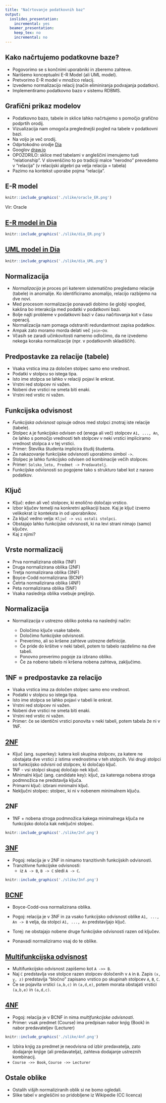 ```yaml
---
title: "Načrtovanje podatkovnih baz"
output: 
  ioslides_presentation:
    incremental: yes
  beamer_presentation:
    keep_tex: no
    incremental: no    
---
```


## Kako načrtujemo podatkovne baze?

- Pogovorimo se s končnimi uporabniki in zberemo zahteve.
- Narišemo konceptualni E-R Model (ali UML model).
- Pretvorimo E-R model v množico relacij.
- Izvedemo normalizacijo relacij (način eliminiranja podvajanja podatkov).
- Implementiramo podatkovno bazo v sistemu RDBMS.

## Grafični prikaz modelov

- Podatkovno bazo, tabele in sklice lahko načrtujemo s pomočjo grafično podprtih orodij.
- Vizualizacija nam omogoča preglednejši pogled na tabele v podatkovni bazi.
- Na voljo je več orodij.
- Odprtokodno orodje <a href="http://sourceforge.net/projects/dia-installer/"> Dia </a>
- Googlov <a href="http://draw.io">draw.io</a>
- OPOZORILO: sklice med tabelami v angleščini imenujemo tudi "relationship". V slovenščino to po tradiciji malce "nerodno" prevedemo v "relacija" (v relacijski algebri pa velja relacija = tabela) 
- Pazimo na kontekst uporabe pojma "relacija".

## E-R model

```r
knitr::include_graphics('./slike/oracle_ER.png')
```

Vir: Oracle

## [E-R model in Dia](03-nacrtovanje-baz/ER-movies.dia)

```r
knitr::include_graphics('./slike/dia_ER.png')
```

## [UML model in Dia](03-nacrtovanje-baz/UML-movies.dia)

```r
knitr::include_graphics('./slike/dia_UML.png')
```

## Normalizacija

- *Normalizacija* je proces pri katerem sistematično pregledamo relacije (tabele) in anomalije. Ko identificiramo anomalijo, relacijo razbijemo na dve novi.
- Med procesom normalizacije ponavadi dobimo še globji vpogled, kakšna bo interakcija med podatki v podatkovni bazi.
- Bolje najti probleme v podatkovni bazi v času načrtovanja kot v času operacij.
- Normalizacija nam pomaga odstraniti redundantnost zapisa podatkov.
- Ampak zato moramo morda delati več `join`-ov.
- Včasih se zaradi učinkovitosti namerno odločimo, da ne izvedemo nekega koraka normalizacije (npr. v podatkovnih skladiščih).

## Predpostavke za relacije (tabele)

- Vsaka vrstica ima za določen stolpec samo eno vrednost.
- Podatki v stolpcu so istega tipa.
- Isto ime stolpca se lahko v relaciji pojavi le enkrat.
- Vrstni red stolpcev ni važen.
- Nobeni dve vrstici ne smeta biti enaki.
- Vrstni red vrstic ni važen.

## Funkcijska odvisnost

- *Funkcijska odvisnost* opisuje odnos med stolpci znotraj iste relacije (tabele).
- Stolpec `A` je funkcijsko odvisen od (enega ali več) stolpcev `A1, ..., An`, če lahko s pomočjo vrednosti teh stolpcev v neki vrstici impliciramo vrednost stolpca `A` v tej vrstici.
- Primer: Številka študenta implicira študij študenta.
- Za nakazovanje funkcijske odvisnosti uporabimo simbol `->`.
- Stolpec je lahko funkcijsko odvisen od kombinacije večih stolpcev.
- Primer: `Solsko_leto, Predmet -> Predavatelj`.
- Funkcijske odvisnosti so pogojene tako s strukturo tabel kot z naravo podatkov.

## Ključ

- Ključ: eden ali več stolpcev, ki enolično določajo vrstico.
- Izbor ključev temelji na konkretni aplikaciji baze. Kaj je ključ izvemo velikokrat iz konteksta in od uporabnikov.
- Za ključ vedno velja: `Ključ -> vsi ostali stolpci`.
- Obstajajo lahko funkcijske odvisnosti, ki na levi strani nimajo (samo) ključev.
- Kaj z njimi?

## Vrste normalizacij

- Prva normalizirana oblika (1NF)
- Druga normalizirana oblika (2NF)
- Tretja normalizirana oblika (3NF)
- Boyce-Codd normalizirana  (BCNF)
- Četrta normalizirana oblika (4NF)
- Peta normalizirana oblika (5NF)
- Vsaka naslednja oblika vsebuje prejšnjo.

## Normalizacija

- Normalizacija v ustrezno obliko poteka na naslednji način:

    - Določimo ključe vsake tabele.
    - Določimo funkcijske odvisnosti.
    - Preverimo, ali so kršene zahteve ustrezne definicije.
    - Če pride do kršitve v neki tabeli, potem to tabelo razdelimo na dve tabeli.
    - Ponovno preverimo pogoje za izbrano obliko.
    - Če za nobeno tabelo ni kršena nobena zahteva, zaključimo.


## 1NF = predpostavke za relacijo

- Vsaka vrstica ima za določen stolpec samo eno vrednost. 
- Podatki v stolpcu so istega tipa.
- Isto ime stolpca se lahko pojavi v tabeli le enkrat. 
- Vrstni red stolpcev ni važen.
- Nobeni dve vrstici ne smeta biti enaki.
- Vrstni red vrstic ni važen.
- Primer: če se identični vrstici ponovita v neki tabeli, potem tabela že ni v 1NF.

## <a href="http://holowczak.com/database-normalization/6/">2NF</a> {.build}

- Ključ (ang. superkey): katera koli skupina stolpcev, za katere ne obstajata dve vrstici z istima vrednostima v teh stolpcih. Vsi drugi stolpci so funkcijsko odvisni od stolpcev, ki določajo ključ. 
- 1NF - vsi stolpci skupaj določajo nek ključ.
- Minimalni ključ (ang. candidate key): ključ, za katerega nobena stroga podmnožica ne predstavlja ključa.
- Primarni ključ: izbrani minimalni ključ.
- Neključni stolpec: stolpec, ki ni v nobenem minimalnem ključu.

## 2NF {.build}

- 1NF + nobena stroga podmnožica kakega minimalnega ključa ne funkcijsko določa kak neključni stolpec.

```r
knitr::include_graphics('./slike/2nf.png')
```

## <a href="http://holowczak.com/database-normalization/7/">3NF </a> {.build}

- Pogoj: relacija je v 2NF in nimamo tranzitivnih funkcijskih odvisnosti.
- Tranzitivne funkcijske odvisnosti: 
    - iz `A -> B`, `B -> C` sledi `A -> C`.

```r
knitr::include_graphics('./slike/3nf.png')
```


## <a href="http://holowczak.com/database-normalization/8/">BCNF</a> {.build}

- Boyce-Codd-ova normalizirana oblika.
- Pogoj: relacija je v 3NF in za vsako funkcijsko odvisnost oblike `A1, ..., An -> B` velja, da stolpci `A1, ..., An` predstavljajo ključ.

- Torej: ne obstajajo nobene druge funkcijske odvisnosti razen od ključev.

- Ponavadi normaliziramo vsaj do te oblike.

## <a href="http://holowczak.com/database-normalization/9/">Multifunkcijska odvisnost</a> {.build}

- Multifunkcijsko odvisnost zapišemo kot `A ->> B`.
- Naj `C` predstavlja vse stolpce razen stolpcev določenih v `A` in `B`. Zapis `(x, y, z)` predstavlja "bločno" zapisano vrstico po skupinah stolpcev `A`, `B`, `C`.
- Če se pojavita vrstici `(a,b,c)` in `(a,d,e)`, potem morata obstajati vrstici `(a,b,e)` in `(a,d,c)`.


## <a href="http://holowczak.com/database-normalization/9/">4NF</a>

- Pogoj: relacija je v BCNF in nima *multifunkcijske odvisnosti*.
- Primer: vsak predmet (Course) ima predpisan nabor knjig (Book) in nabor predavateljev (Lecturer)

```r
knitr::include_graphics('./slike/4nf.png')
```
- Izbira knjig za predmet je neodvisna od izbir predavatelja, zato dodajanje knjige (ali predavatelja), zahteva dodajanje ustreznih kombinacij.
- `Course ->> Book`, `Course ->> Lecturer` 

## Ostale oblike

- Ostalih višjih normaliziranih oblik si ne bomo ogledali.
- Slike tabel v angleščini so pridobljene iz Wikipedie (CC licenca)
